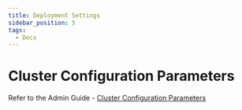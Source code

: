 ```yaml
---
title: Deployment Settings
sidebar_position: 5
tags:
  - Docs
---
```




# Cluster Configuration Parameters

Refer to the Admin Guide - [Cluster Configuration Parameters](../admin-guides/cluster-configuration)